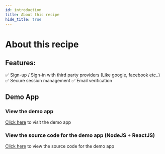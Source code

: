 ```yaml
---
id: introduction
title: About this recipe
hide_title: true
---
```


# About this recipe

## Features:

✅ Sign-up / Sign-in with third party providers (Like google, facebook etc..)
✅ Secure session management
✅ Email verification

## Demo App

### View the demo app

[Click here](https://thirdparty.demo.supertokens.com/) to visit the demo app

### View the source code for the demo app (NodeJS + ReactJS)

[Click here](https://github.com/supertokens/supertokens-auth-react/tree/master/examples/with-thirdparty) to view the source code for the demo app
